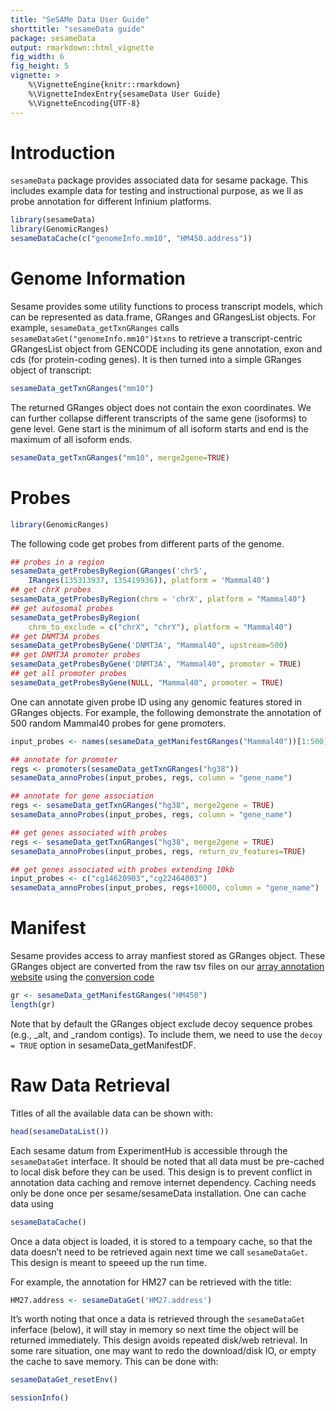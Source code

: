 ```yaml
---
title: "SeSAMe Data User Guide"
shorttitle: "sesameData guide"
package: sesameData
output: rmarkdown::html_vignette
fig_width: 6
fig_height: 5
vignette: >
    %\VignetteEngine{knitr::rmarkdown}
    %\VignetteIndexEntry{sesameData User Guide}
    %\VignetteEncoding{UTF-8}
---
```


# Introduction

`sesameData` package provides associated data for sesame package. This includes
example data for testing and instructional purpose, as we ll as probe annotation
for different Infinium platforms.

```r
library(sesameData)
library(GenomicRanges)
sesameDataCache(c("genomeInfo.mm10", "HM450.address"))
```

# Genome Information

Sesame provides some utility functions to process transcript models, which can
be represented as data.frame, GRanges and GRangesList objects. For example,
`sesameData_getTxnGRanges` calls `sesameDataGet("genomeInfo.mm10")$txns` to
retrieve a transcript-centric GRangesList object from GENCODE including its
gene annotation, exon and cds (for protein-coding genes). It is then turned
into a simple GRanges object of transcript:

```r
sesameData_getTxnGRanges("mm10")
```

The returned GRanges object does not contain the exon coordinates. We can
further collapse different transcripts of the same gene (isoforms) to gene
level. Gene start is the minimum of all isoform starts and end is the maximum
of all isoform ends.

```r
sesameData_getTxnGRanges("mm10", merge2gene=TRUE)
```

# Probes


```r
library(GenomicRanges)
```

The following code get probes from different parts of the genome.
```r
## probes in a region
sesameData_getProbesByRegion(GRanges('chr5',
    IRanges(135313937, 135419936)), platform = 'Mammal40')
## get chrX probes
sesameData_getProbesByRegion(chrm = 'chrX', platform = "Mammal40")
## get autosomal probes
sesameData_getProbesByRegion(
    chrm_to_exclude = c("chrX", "chrY"), platform = "Mammal40")
## get DNMT3A probes
sesameData_getProbesByGene('DNMT3A', "Mammal40", upstream=500)
## get DNMT3A promoter probes
sesameData_getProbesByGene('DNMT3A', "Mammal40", promoter = TRUE)
## get all promoter probes
sesameData_getProbesByGene(NULL, "Mammal40", promoter = TRUE)
```

One can annotate given probe ID using any genomic features stored in GRanges
objects. For example, the following demonstrate the annotation of 500 random
Mammal40 probes for gene promoters.
```r
input_probes <- names(sesameData_getManifestGRanges("Mammal40"))[1:500]

## annotate for promoter
regs <- promoters(sesameData_getTxnGRanges("hg38"))
sesameData_annoProbes(input_probes, regs, column = "gene_name")

## annotate for gene association
regs <- sesameData_getTxnGRanges("hg38", merge2gene = TRUE)
sesameData_annoProbes(input_probes, regs, column = "gene_name")

## get genes associated with probes
regs <- sesameData_getTxnGRanges("hg38", merge2gene = TRUE)
sesameData_annoProbes(input_probes, regs, return_ov_features=TRUE)

## get genes associated with probes extending 10kb
input_probes <- c("cg14620903","cg22464003")
sesameData_annoProbes(input_probes, regs+10000, column = "gene_name")
```

# Manifest

Sesame provides access to array manfiest stored as GRanges object. These
GRanges object are converted from the raw tsv files on our [array annotation
website](http://zwdzwd.github.io/InfiniumAnnotation) using the [conversion
code](https://tinyurl.com/8bt9dssc)

```r
gr <- sesameData_getManifestGRanges("HM450")
length(gr)
```

Note that by default the GRanges object exclude decoy sequence probes (e.g.,
_alt, and _random contigs). To include them, we need to use the `decoy = TRUE`
option in sesameData_getManifestDF.

# Raw Data Retrieval

Titles of all the available data can be shown with:
```r
head(sesameDataList())
```

Each sesame datum from ExperimentHub is accessible through the `sesameDataGet`
interface. It should be noted that all data must be pre-cached to local disk
before they can be used.  This design is to prevent conflict in annotation data
caching and remove internet dependency. Caching needs only be done once per
sesame/sesameData installation. One can cache data using

```r
sesameDataCache()
```

Once a data object is loaded, it is stored to a tempoary cache, so that the data
doesn't need to be retrieved again next time we call `sesameDataGet`. This
design is meant to speeed up the run time.

For example, the annotation for HM27 can be retrieved with the title: 
```r
HM27.address <- sesameDataGet('HM27.address')
```

It's worth noting that once a data is retrieved through the `sesameDataGet`
inferface (below), it will stay in memory so next time the object will be
returned immediately. This design avoids repeated disk/web retrieval. In some
rare situation, one may want to redo the download/disk IO, or empty the cache
to save memory. This can be done with:

```r
sesameDataGet_resetEnv()
```


```r
sessionInfo()
```
